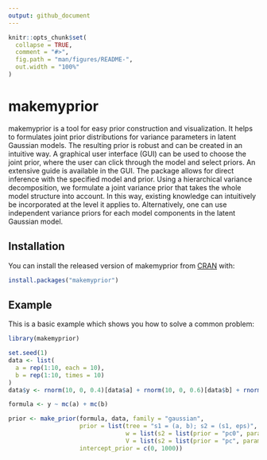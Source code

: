 ```yaml
---
output: github_document
---
```



```r
knitr::opts_chunk$set(
  collapse = TRUE,
  comment = "#>",
  fig.path = "man/figures/README-",
  out.width = "100%"
)
```

# makemyprior


makemyprior is a tool for easy prior construction and visualization. It helps to formulates joint prior distributions for variance parameters in latent Gaussian models. The resulting prior is robust and can be created in an intuitive way. A graphical user interface (GUI) can be used to choose the joint prior, where the user can click through the model and select priors. An extensive guide is available in the GUI. The package allows for direct inference with the specified model and prior. Using a hierarchical variance decomposition, we formulate a joint variance prior that takes the whole model structure into account. In this way, existing knowledge can intuitively be incorporated at the level it applies to. Alternatively, one can use independent variance priors for each model components in the latent Gaussian model.


## Installation

You can install the released version of makemyprior from [CRAN](https://CRAN.R-project.org) with:

``` r
install.packages("makemyprior")
```


## Example

This is a basic example which shows you how to solve a common problem:

```r

library(makemyprior)

set.seed(1)
data <- list(
  a = rep(1:10, each = 10),
  b = rep(1:10, times = 10)
)
data$y <- rnorm(10, 0, 0.4)[data$a] + rnorm(10, 0, 0.6)[data$b] + rnorm(100, 0, 1)

formula <- y ~ mc(a) + mc(b)

prior <- make_prior(formula, data, family = "gaussian",
                    prior = list(tree = "s1 = (a, b); s2 = (s1, eps)",
                                 w = list(s2 = list(prior = "pc0", param = 0.25)),
                                 V = list(s2 = list(prior = "pc", param = c(3, 0.05)))),
                    intercept_prior = c(0, 1000))

```



